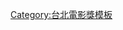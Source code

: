 {{Navbox
|name = 台北電影獎最佳新演員
|title = [[台北電影獎最佳新演員|<span style="color:#FFFFFF;">台北電影獎</span><span style="color:#E0FFFF;">最佳新演員</span>]]
|titlestyle = background:#00AAAA
|groupstyle = background: #AFEEEE
|bodyclass=hlist

|group1 = 1990年代
|list1 = 
*1998 [[六月 (藝人)|六月]]
*1999 [[李康宜]]

|group2 = 2000年代
|list2 = 
*2000 [[向麗雯]]
*2002 [[黃健瑋]]
*2008 [[王柏傑]]
*2009 [[曾珮瑜]]

|group3 = 2010年代
|list3 = 
*2010 [[郭采潔]]
*2011 [[李亦捷]]
*2012 [[林暉閔]]
*2013 [[黃劭揚]]
*2014 [[余佩真]]
*2015 [[許安植]]
*2016 [[黃瀞怡]]、[[陳宇 (演員)|陳宇]]、[[林晨皓]]、[[吳瀚業]]、[[高靖榕]]、[[曹世輝]]、[[葉瑋庭]]、[[BOXING樂團|柯曉龍]]、[[林金郎]]、[[莊春花]]
*2017 [[瑞瑪·席丹]]
*2018 [[舞炯恩]]
*2019 [[蔡嘉茵]]

|group4 = 2020年代
|list4 = 
*2020 [[李曆融]]
*2021 [[陳姸霏]]
}}<noinclude>
[[Category:台北電影獎模板]]
</noinclude>